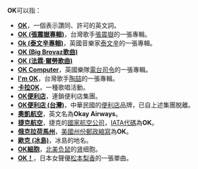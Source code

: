 '''OK'''可以指：
*'''[[OK|OK]]'''，一個表示讚同、許可的英文詞。
*'''[[OK_(張震嶽專輯)|OK (張震嶽專輯)]]'''，台灣歌手[[張震嶽|張震嶽]]的一張專輯。
*'''[[Ok_(泰文辛專輯)|Ok (泰文辛專輯)]]'''，英國音樂家[[泰文辛|泰文辛]]的一張專輯。
*'''[[OK_(Big_Brovaz歌曲)|OK (Big Brovaz歌曲)]]'''
*'''[[OK_(法霖·爾勞歌曲)|OK (法霖·爾勞歌曲)]]'''
*'''[[OK_Computer|OK Computer]]'''，英國樂隊[[電台司令|電台司令]]的一張專輯。
*'''[[I'm_OK|I'm OK]]'''，台灣歌手[[陶喆|陶喆]]的一張專輯。
*'''[[卡拉OK|卡拉OK]]'''，一種歌唱活動。
*'''[[OK便利店|OK便利店]]'''，連鎖便利店集團。
*'''[[OK便利店_(台灣)|OK便利店 (台灣)]]'''，中華民國的[[便利店|便利店]]品牌，已自上述集團脫離。
*'''[[奧凱航空|奧凱航空]]'''，英文名為'''Okay Airways'''。
*'''[[捷克航空|捷克航空]]'''，捷克的[[國家航空公司|國家航空公司]]，[[國際航空運輸協會航空公司代碼|IATA代碼]]為'''OK'''。
*'''[[俄克拉荷馬州|俄克拉荷馬州]]'''，[[美國州份郵政縮寫列表|美國州份郵政縮寫]]為'''OK'''。
*'''[[歐克_(冰島)|歐克 (冰島)]]'''，冰島的地名。
*'''[[OK細胞|OK細胞]]'''，[[北美负鼠|北美负鼠]]的[[肾|肾]]细胞。
*'''[[OK！|OK！]]'''，日本女聲優[[松本梨香|松本梨香]]的一張單曲。
{{disambig|Cat=二字拉丁字母缩写消歧义}}